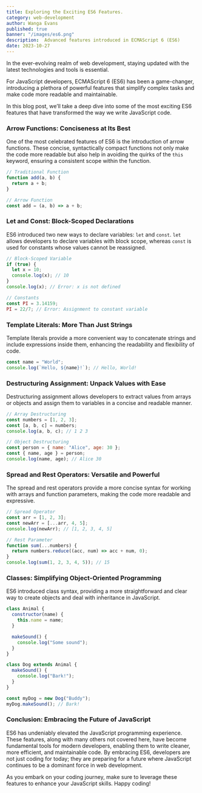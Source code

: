 ```yaml
---
title: Exploring the Exciting ES6 Features.
category: web-development
author: Wanga Evans
published: true
banner: "/images/es6.png"
description:  Advanced features introduced in ECMAScript 6 (ES6)
date: 2023-10-27
---
```


In the ever-evolving realm of web development, staying updated with the latest technologies and tools is essential.

For JavaScript developers, ECMAScript 6 (ES6) has been a game-changer, introducing a plethora of powerful features that simplify complex tasks and make code more readable and maintainable.

In this blog post, we’ll take a deep dive into some of the most exciting ES6 features that have transformed the way we write JavaScript code.
<Toc/>

### Arrow Functions: Conciseness at Its Best

One of the most celebrated features of ES6 is the introduction of arrow functions.
 These concise, syntactically compact functions not only make the code more readable but also help in avoiding the quirks of the `this` keyword, ensuring a consistent scope within the function.

```javascript
// Traditional Function
function add(a, b) {
  return a + b;
}

// Arrow Function
const add = (a, b) => a + b;
```

###  Let and Const: Block-Scoped Declarations

ES6 introduced two new ways to declare variables: `let` and `const`. `let` allows developers to declare variables with block scope, whereas `const` is used for constants whose values cannot be reassigned.

```javascript
// Block-Scoped Variable
if (true) {
  let x = 10;
  console.log(x); // 10
}
console.log(x); // Error: x is not defined

// Constants
const PI = 3.14159;
PI = 22/7; // Error: Assignment to constant variable
```

###  Template Literals: More Than Just Strings

Template literals provide a more convenient way to concatenate strings and include expressions inside them, enhancing the readability and flexibility of code.

```javascript
const name = "World";
console.log(`Hello, ${name}!`); // Hello, World!
```

###  Destructuring Assignment: Unpack Values with Ease

Destructuring assignment allows developers to extract values from arrays or objects and assign them to variables in a concise and readable manner.

```javascript
// Array Destructuring
const numbers = [1, 2, 3];
const [a, b, c] = numbers;
console.log(a, b, c); // 1 2 3

// Object Destructuring
const person = { name: "Alice", age: 30 };
const { name, age } = person;
console.log(name, age); // Alice 30
```

### Spread and Rest Operators: Versatile and Powerful

The spread and rest operators provide a more concise syntax for working with arrays and function parameters, making the code more readable and expressive.

```javascript
// Spread Operator
const arr = [1, 2, 3];
const newArr = [...arr, 4, 5];
console.log(newArr); // [1, 2, 3, 4, 5]

// Rest Parameter
function sum(...numbers) {
  return numbers.reduce((acc, num) => acc + num, 0);
}
console.log(sum(1, 2, 3, 4, 5)); // 15
```

###  Classes: Simplifying Object-Oriented Programming

ES6 introduced class syntax, providing a more straightforward and clear way to create objects and deal with inheritance in JavaScript.

```javascript
class Animal {
  constructor(name) {
    this.name = name;
  }

  makeSound() {
    console.log("Some sound");
  }
}

class Dog extends Animal {
  makeSound() {
    console.log("Bark!");
  }
}

const myDog = new Dog("Buddy");
myDog.makeSound(); // Bark!
```

### Conclusion: Embracing the Future of JavaScript

ES6 has undeniably elevated the JavaScript programming experience. These features, along with many others not covered here, have become fundamental tools for modern developers, enabling them to write cleaner, more efficient, and maintainable code. By embracing ES6, developers are not just coding for today; they are preparing for a future where JavaScript continues to be a dominant force in web development.

As you embark on your coding journey, make sure to leverage these features to enhance your JavaScript skills. Happy coding!